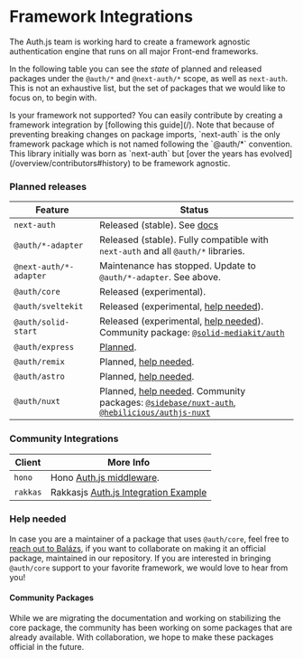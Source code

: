 
# Framework Integrations

The Auth.js team is working hard to create a framework agnostic authentication engine that runs on all major Front-end frameworks.

In the following table you can see the _state_ of planned and released packages under the `@auth/*` and `@next-auth/*` scope, as well as `next-auth`. This is not an exhaustive list, but the set of packages that we would like to focus on, to begin with.

<Callout>
  Is your framework not supported? You can easily contribute by creating a
  framework integration by [following this guide](/).
</Callout>

<Callout type="info">
  Note that because of preventing breaking changes on package imports,
  `next-auth` is the only framework package which is not named following the
  `@auth/*` convention. This library initially was born as `next-auth` but [over
  the years has evolved](/overview/contributors#history) to be framework
  agnostic.
</Callout>

### Planned releases

| Feature                | Status                                                                                                                                                                                 |
| ---------------------- | -------------------------------------------------------------------------------------------------------------------------------------------------------------------------------------- |
| `next-auth`            | Released (stable). See [docs](/reference/nextjs)                                                                                                                                       |
| `@auth/*-adapter`      | Released (stable). Fully compatible with `next-auth` and all `@auth/*` libraries.                                                                                                      |
| `@next-auth/*-adapter` | Maintenance has stopped. Update to `@auth/*-adapter`. See above.                                                                                                                       |
| `@auth/core`           | Released (experimental).                                                                                                                                                               |
| `@auth/sveltekit`      | Released (experimental, [help needed](#help-needed)).                                                                                                                                  |
| `@auth/solid-start`    | Released (experimental, [help needed](#help-needed)). Community package: [`@solid-mediakit/auth`](https://www.npmjs.com/package/@solid-mediakit/auth)                                  |
| `@auth/express`        | [Planned](https://github.com/nextauthjs/next-auth/issues/8257).                                                                                                                        |
| `@auth/remix`          | Planned, [help needed](#help-needed).                                                                                                                                                  |
| `@auth/astro`          | Planned, [help needed](#help-needed).                                                                                                                                                  |
| `@auth/nuxt`           | Planned, [help needed](#help-needed). Community packages: [`@sidebase/nuxt-auth`](https://github.com/sidebase/nuxt-auth), [`@hebilicious/authjs-nuxt`](https://authjs-nuxt.pages.dev/) |

### Community Integrations

| Client   | More Info                                                                                            |
| -------- | ---------------------------------------------------------------------------------------------------- |
| `hono`   | Hono [Auth.js middleware](https://github.com/honojs/middleware/tree/main/packages/auth-js).          |
| `rakkas` | Rakkasjs [Auth.js Integration Example](https://github.com/rakkasjs/rakkasjs/tree/main/examples/auth) |

### Help needed

In case you are a maintainer of a package that uses `@auth/core`, feel free to [reach out to Balázs](https://twitter.com/balazsorban44), if you want to collaborate on making it an official package, maintained in our repository. If you are interested in bringing `@auth/core` support to your favorite framework, we would love to hear from you!

#### Community Packages

While we are migrating the documentation and working on stabilizing the core package, the community has been working on some packages that are already available. With collaboration, we hope to make these packages official in the future.
